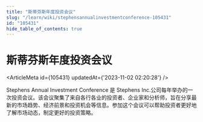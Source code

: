 ```yaml
---
title: "斯蒂芬斯年度投资会议"
slug: "/learn/wiki/stephensannualinvestmentconference-105431"
id: "105431"
hide_table_of_contents: true
---
```



# 斯蒂芬斯年度投资会议

<ArticleMeta id={105431} updatedAt={'2023-11-02 02:20:28'} />
<div className='border-solid border-b border-t-0 my-4 border-[var(--ifm-color-gray-300)]' />

Stephens Annual Investment Conference 是 Stephens Inc.公司每年举办的一次投资会议。该会议聚集了来自各行各业的投资者、企业家和分析师，旨在分享最新的市场趋势、经济前景和投资机会等信息。参加这个会议可以帮助投资者更好地了解市场动态，制定更好的投资策略。
